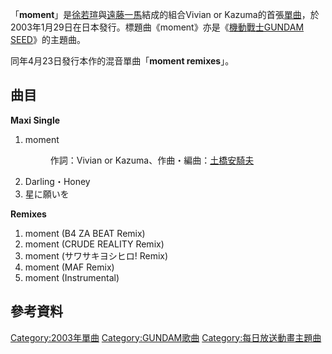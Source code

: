 {{unreferenced|time=2017-03-02T12:13:03+00:00}}
{{Lowercase}}
{{Infobox Single
| Name           = moment
| Artist         = Vivian or Kazuma
| Cover          = Moment vivian or kazuma.jpg
| Album          = 機動戰士GUNDAM SEED COMPLETE BEST
| A-side         = 
| B-side         = Darling・Honey<br />星に願いを
| Released       = 2003年1月29日
| Format         = 單曲
| Recorded       = 
| Genre          = [[J-POP|J-POP]]／[[動畫歌曲|動畫歌曲]]
| Length         = 
| Label          = [[SME_Records|SME Records]]
| Writer         = Vivian or Kazuma（作詞）<br />[[土橋安騎夫|土橋安騎夫]]（作曲）
| Producer       = 
| Certification  = 
| Chart position = *第5位（[[日本公信榜|日本公信榜]]）
*2003年度第82位（日本公信榜）
| Misc           = {{Extra album cover 2
| Upper caption = moment remixes
| Type          = Single
| Cover         = Moment remixes.jpg
}}
}}
「'''moment'''」是[[徐若瑄|徐若瑄]]與[[遠藤一馬|遠藤一馬]]結成的組合Vivian or Kazuma的首張[[單曲|單曲]]，於2003年1月29日在日本發行。標題曲《moment》亦是《[[機動戰士GUNDAM_SEED|機動戰士GUNDAM SEED]]》的主題曲。

同年4月23日發行本作的混音單曲「'''moment remixes'''」。

== 曲目 ==
'''Maxi Single'''
# moment
#:作詞：Vivian or Kazuma、作曲・編曲：[[土橋安騎夫|土橋安騎夫]]
# Darling・Honey
# 星に願いを

'''Remixes'''
# moment (B4 ZA BEAT Remix)
# moment (CRUDE REALITY Remix)
# moment (サワサキヨシヒロ! Remix)
# moment (MAF Remix)
# moment (Instrumental)

== 參考資料 ==
{{Reflist}}

{{徐若瑄}}
{{宇宙纪元|樂曲}}

[[Category:2003年單曲|Category:2003年單曲]]
[[Category:GUNDAM歌曲|Category:GUNDAM歌曲]]
[[Category:每日放送動畫主題曲|Category:每日放送動畫主題曲]]